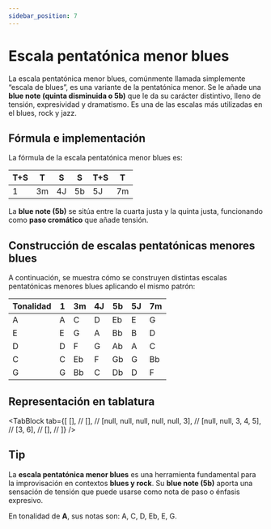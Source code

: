 ```yaml
---
sidebar_position: 7
---
```


# Escala pentatónica menor blues

La escala pentatónica menor blues, comúnmente llamada simplemente “escala de blues”, es una variante de la pentatónica menor. Se le añade una **blue note (quinta disminuida o 5b)** que le da su carácter distintivo, lleno de tensión, expresividad y dramatismo. Es una de las escalas más utilizadas en el blues, rock y jazz.

## Fórmula e implementación

La fórmula de la escala pentatónica menor blues es:

| T+S | T   | S   | S   | T+S | T   |
| --- | --- | --- | --- | --- | --- |
| 1   | 3m  | 4J  | 5b  | 5J  | 7m  |

La **blue note (5b)** se sitúa entre la cuarta justa y la quinta justa, funcionando como **paso cromático** que añade tensión.

## Construcción de escalas pentatónicas menores blues

A continuación, se muestra cómo se construyen distintas escalas pentatónicas menores blues aplicando el mismo patrón:

| Tonalidad | 1   | 3m  | 4J  | 5b  | 5J  | 7m  |
| --------- | --- | --- | --- | --- | --- | --- |
| A         | A   | C   | D   | Eb  | E   | G   |
| E         | E   | G   | A   | Bb  | B   | D   |
| D         | D   | F   | G   | Ab  | A   | C   |
| C         | C   | Eb  | F   | Gb  | G   | Bb  |
| G         | G   | Bb  | C   | Db  | D   | F   |

## Representación en tablatura

<TabBlock
  tab={[
    [], //
    [], //
    [null, null, null, null, null, 3], //
    [null, null, 3, 4, 5], //
    [3, 6], //
    [], //
  ]}
/>

## Tip

La **escala pentatónica menor blues** es una herramienta fundamental para la improvisación en contextos **blues y rock**. Su **blue note (5b)** aporta una sensación de tensión que puede usarse como nota de paso o énfasis expresivo.

En tonalidad de **A**, sus notas son: A, C, D, Eb, E, G.

<DonateButton />
<Comments />
